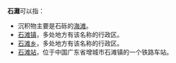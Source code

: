 '''石灘'''可以指：

* 沉积物主要是石砾的[[海滩|海滩]]。
* [[石滩镇|石滩镇]]，多处地方有该名称的行政区。
* [[石滩乡|石滩乡]]，多处地方有该名称的行政区。
* [[石滩站|石滩站]]，位于中国广东省增城市石滩镇的一个铁路车站。
{{disambig|CAT=二字消歧义}}